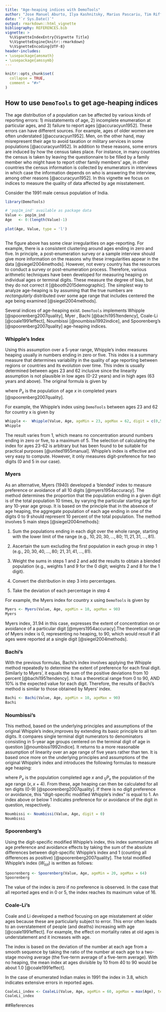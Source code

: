 ```yaml
---
title: "Age-heaping indices with DemoTools"
author: "Jose Manuel Aburto, Ilya Kashnitsky, Marius Pascariu, Tim Riffe"
date: "`r Sys.Date()`"
output: rmarkdown::html_vignette
bibliography: REFERENCES.bib
vignette: >
  %\VignetteIndexEntry{Vignette Title}
  %\VignetteEngine{knitr::rmarkdown}
  %\VignetteEncoding{UTF-8}
header-includes:
- \usepackage{amsmath}
- \usepackage{amssymb}
---
```



```r
knitr::opts_chunk$set(
  collapse = TRUE,
  comment = "#>"
)
```

## How to use `DemoTools` to get age-heaping indices

The age distribution of a population can be affected by various kinds of reporting errors: 1) misstatements of age, 2) incomplete enumeration at particular ages, and 3) failure to report ages [@accuracyun1952]. These errors can have different sources. For example, ages of older women are often understated [@accuracyun1952]. Men, on the other hand, may misrepresent their age to avoid taxation or military services in some populations [@accuracyun1952]. In addition to these reasons, some errors are induced by how the census takes place. For instance, in many countries the census is taken by leaving the questionnaire to be filled by a family member who might have to report other family members' age, in other countries the census information is collected by enumerators in interviews in which case the information depends on who is answering the interview, among other reasons [@accuracyun1952]. In this vignette we focus on indices to measure the quality of data affected by age misstatement. 

Consider the 1991 male census population of India.
```r
library(DemoTools)

# 'pop1m_ind' available as package data
Value <- pop1m_ind
Age   <- 0:(length(Value)-1)
  
plot(Age, Value, type = 'l')  
  
```

The figure above has some clear irregularities on age-reporting. For example, there is a consistent clustering around ages ending in zero and five. In principle, a post-enumeration survey or a sample interview should give more information on the reasons why these irregularities appear in the data [@siegel2004methods]. However, not every country has the resources to conduct a survey or post-enumeration process. Therefore, various arithmetic techniques have been developed for measuring heaping on individual ages or terminal digits. These measure the degree of bias, but they do not correct it [@booth2015demographic]. The simplest way to analyze age-heaping is by assuming that the true numbers are *rectangularly* distributed over some age range that includes centered the age being examined [@siegel2004methods].

Several indices of age-heaping exist. `DemoTools` implements Whipple [@spoorenberg2007quality], Myer , Bachi [@bachi1951tendency], Coale-Li [@coale1991effect], Noumbissi [@noumbissi1992indice], and Spoorenberg's [@spoorenberg2007quality] age-heaping indices.



### Whipple's Index
Using this assumption over a 5-year range, Whipple's index measures heaping usually in numbers ending in zero or five. This index is a summary measure that determines variability in the quality of age reporting between regions or countries and its evolution over time. This index is usually determined between ages 23 and 62 inclusive since the linearity assumption is not plausible in low ages (0-22 years) and in high ages (63 years and above). The original formula is given by

\begin{equation}
\label{eq:Whipple}
W=5\frac{P_{25}+P_{30}+P_{35}+\dots+P_{60}}{P_{23}+P_{24}+\dots+P_{61}+P_{62}},
\end{equation}

where $P_x$ is the population of age $x$ in completed years [@spoorenberg2007quality].

For example, the Whipple's index using `DemoTools` between ages 23 and 62 for country x is given by

```r
Whipple <-  Whipple(Value, Age, ageMin = 23, ageMax = 62, digit = c(0,5))
Whipple
```

The result varies from 1, which means no concentration around numbers ending in zero or five, to a maximum of 5. The selection of calculating the index for ayes 23-62 is arbitrary but has been found to be suitable for practical purposes [@united1955manual]. Whipple's index is effective and very easy to compute. However, it only measures digit-preference for two digits (0 and 5 in our case).



### Myers 
 As an alternative, Myers (1940) developed a 'blended' index to measure preference or avoidance of all 10 digits [@myers1954accuracy]. The method determines the proportion that the population ending in a given digit is of the total population 10 times, by varying the particular starting age for any 10-year age group. It is based on the principle that in the absence of age heaping, the aggregate population of each age ending in one of the digits 0 to 9 should represent 10 percent of the total population. The method involves 5 main steps  [@siegel2004methods]:
 
 1. Sum the populations ending in each digit over the whole range, starting with the lower limit of the range (e.g., $10, 20, 30,\dots ,80$; $11, 21, 31,\dots , 81$).

 2. Ascertain the sum excluding the first population in each group in step 1 (e.g., $20, 30, 40, \dots,80$; $21, 31, 41,\dots, 81$).

 3. Weight the sums in steps 1 and 2 and add the results to obtain a blended population (e.g., weights 1 and 9 for the 0 digit; weights 2 and 8 for the 1 digit).
 
 4. Convert the distribution in step 3 into percentages.
 
 5. Take the deviation of each percentage in step 4
 
 For example, the Myers index for country x using `DemoTools` is given by
```r
Myers <- Myers(Value, Age, ageMin = 10, ageMax = 90) 
Myers

```
Myers index, 31.94 in this case, expresses the extent of concentration on or avoidance of a particular digit [@myers1954accuracy].The theoretical range of Myers
index is 0, representing no heaping, to 90, which would result if all ages were reported at a single digit [@siegel2004methods].


### Bachi's

With the previous formulas, Bachi's index involves applying the Whipple method repeatedly to determine the extent of preference for each final digit. Similarly to Myers', it equals the sum of the positive deviations from 10 percent [@bachi1951tendency]. It has a theoretical range from 0 to 90, AND 10% is the expected value for each digit. Therefore, the results of Bachi's method is similar to those obtained by Myers' index.

```r
Bachi <- Bachi(Value, Age, ageMin = 10, ageMax = 90)
Bachi
```


### Noumbissi's

This method, based on the underlying principles and assumptions of the original Whipple's index,improves by extending its basic principle to all ten digits. It compares single terminal digit numerators to denominators  consisting in 5-year age groups centered on the terminal digit of age in question [@noumbissi1992indice]. It returns to a more reasonable assumption of linearity over an age range of five years rather than ten. It is based once more on the underlying principles and assumptions of the original Whipple's index and introduces the following formulas to measure age heaping:

\begin{align}
\label{eq:Noumbussi}
W_0 =5\frac{P_{30}+P_{40}+P_{50}+P_{60}}{_5P_{28}+\, _5P_{38}+\, _5P_{48}+\, _5P_{58}} \\
W_5 =5\frac{P_{25}+P_{35}+P_{45}+P_{55}}{_5P_{23}+\, _5P_{33}+\, _5P_{43}+\, _5P_{53}} \\
\end{align}

where $P_x$ is the population completed age $x$ and $_5P_x$ the population of the age range $(x,x+4)$. From these, age heaping can then be calculated for all ten digits (0-9) [@spoorenberg2007quality]. If there is no digit preference or avoidance, this "digit-specific modified Whipple's index" is equal to 1. An index above or below 1 indicates preference for or avoidance of the digit in question, respectively.


```r
Noumbissi <- Noumbissi(Value, Age, digit = 0) 
Noumbissi
```


### Spoorenberg's

Using the digit-specific modified Whipple's index, this index summarizes all age preference and avoidance effects by taking the sum of the absolute differences between digit-specific Whipple's index and 1 (counting all differences as positive) [@spoorenberg2007quality]. The total modified Whipple's index ($W_{tot}$) is written as follows:

\begin{equation}
W_{tot} = \sum_{i=0}^9(|W_i - 1|)
\end{equation}


```r
Spoorenberg <- Spoorenberg(Value, Age, ageMin = 20, ageMax = 64)
Spoorenberg
```

The value of the index is zero if no preference is observed. In the case that all reported ages end in 0 or 5, the index reaches its maximum value of 16.

### Coale-Li's 

Coale and Li developed a method focusing on age misstatement at older ages because these are particularly subject to error. This error often leads to an overstatement of people (and deaths) increasing with age [@coale1991effect]. For example, the effect on mortality rates at old ages is understatement and it increases with age.

The index is based on  the deviation of the number at each age from a smooth sequence by taking the ratio of the number at each age to a two-stage moving average (the five-term average of a five-term average). With no heaping, the mean index at ages divisible by 10 from 40 to 90 would be about 1.0 [@coale1991effect]. 

In the case of enumerated Indian males in 1991 the index in 3.8, which indicates extensive errors in reported ages.

```r
CoaleLi_index <- CoaleLi(Value, Age, ageMin = 60, ageMax = max(Age), terms = 5, digit = 0)
CoaleLi_index
```


##References
